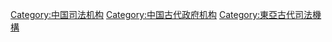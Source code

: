 [[Category:中国司法机构‎|Category:中国司法机构‎]]
[[Category:中国古代政府机构|Category:中国古代政府机构]]
[[Category:東亞古代司法機構|Category:東亞古代司法機構]]